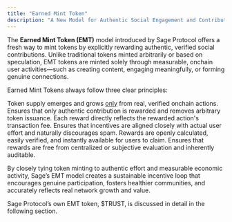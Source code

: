 ```yaml
---
title: "Earned Mint Token"
description: "A New Model for Authentic Social Engagement and Contribution."
---
```


The **Earned Mint Token (EMT)** model introduced by Sage Protocol offers a fresh way to mint tokens by explicitly rewarding authentic, verified social contributions. Unlike traditional tokens minted arbitrarily or based on speculation, EMT tokens are minted solely through measurable, onchain user activities—such as creating content, engaging meaningfully, or forming genuine connections.

Earned Mint Tokens always follow three clear principles:

<Card title="Earned and Organic" icon="square-1" iconType="solid">
  Token supply emerges and grows <u>only</u> from real, verified onchain actions.

  <Tip>
    Ensures that only authentic contribution is rewarded and removes arbitrary token issuance.
  </Tip>
</Card>

<Card title="Cost-Anchored Economics" icon="square-2" iconType="solid">
  Each reward directly reflects the rewarded action's transaction fee.

  <Tip>
    Ensures that incentives are aligned closely with actual user effort and naturally discourages spam.
  </Tip>
</Card>

<Card title="Transparent and Immediate Rewards" icon="square-3" iconType="solid">
  Rewards are openly calculated, easily verified, and instantly available for users to claim.

  <Tip>
    Ensures that rewards are free from centralized or subjective evaluation and inherently auditable.
  </Tip>
</Card>

By closely tying token minting to authentic effort and measurable economic activity, Sage’s EMT model creates a sustainable incentive loop that encourages genuine participation, fosters healthier communities, and accurately reflects real network growth and value.

Sage Protocol’s own EMT token, \$TRUST, is discussed in detail in the following section.